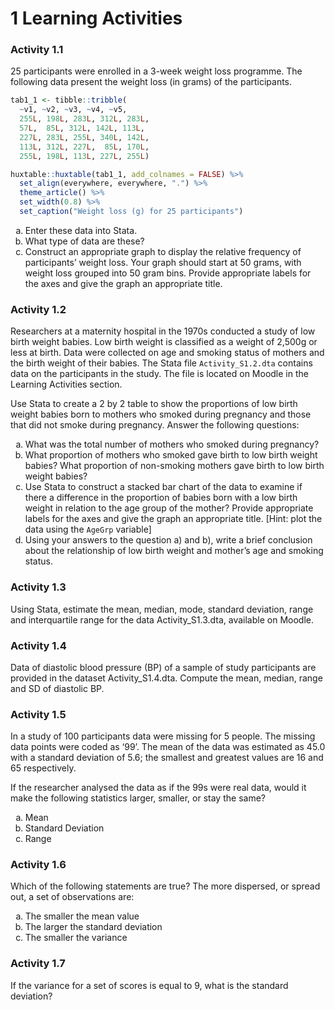 # **1** Learning Activities {-}

### Activity 1.1 {-}

25 participants were enrolled in a 3-week weight loss programme. The following data present the weight loss (in grams) of the participants.

```r
tab1_1 <- tibble::tribble(
  ~v1, ~v2, ~v3, ~v4, ~v5,
  255L, 198L, 283L, 312L, 283L,
  57L,  85L, 312L, 142L, 113L,
  227L, 283L, 255L, 340L, 142L,
  113L, 312L, 227L,  85L, 170L,
  255L, 198L, 113L, 227L, 255L)

huxtable::huxtable(tab1_1, add_colnames = FALSE) %>%
  set_align(everywhere, everywhere, ".") %>% 
  theme_article() %>% 
  set_width(0.8) %>% 
  set_caption("Weight loss (g) for 25 participants")
```

a) Enter these data into Stata.
b) What type of data are these?
c) Construct an appropriate graph to display the relative frequency of participants' weight loss. Your graph should start at 50 grams, with weight loss grouped into 50 gram bins. Provide appropriate labels for the axes and give the graph an appropriate title.

### Activity 1.2 {-}
Researchers at a maternity hospital in the 1970s conducted a study of low birth weight babies. Low birth weight is classified as a weight of 2,500g or less at birth. Data were collected on age and smoking status of mothers and the birth weight of their babies. The Stata file `Activity_S1.2.dta` contains data on the participants in the study. The file is located on Moodle in the Learning Activities section.

Use Stata to create a 2 by 2 table to show the proportions of low birth weight babies born to mothers who smoked during pregnancy and those that did not smoke during pregnancy. Answer the following questions:

a) What was the total number of mothers who smoked during pregnancy?
b) What proportion of mothers who smoked gave birth to low birth weight babies? What proportion of non-smoking mothers gave birth to low birth weight babies?
c) Use Stata to construct a stacked bar chart of the data to examine if there a difference in the proportion of babies born with a low birth weight in relation to the age group of the mother? Provide appropriate labels for the axes and give the graph an appropriate title. [Hint: plot the data using the `AgeGrp` variable]
d) Using your answers to the question a) and b), write a brief conclusion about the relationship of low birth weight and mother’s age and smoking status.

### Activity 1.3 {-}
Using Stata, estimate the mean, median, mode, standard deviation, range and interquartile range for the data Activity_S1.3.dta, available on Moodle.

### Activity 1.4 {-}
Data of diastolic blood pressure (BP) of a sample of study participants are provided in the dataset Activity_S1.4.dta. Compute the mean, median, range and SD of diastolic BP.

### Activity 1.5 {-}
In a study of 100 participants data were missing for 5 people. The missing data points were coded as ‘99’. The mean of the data was estimated as 45.0 with a standard deviation of 5.6; the smallest and greatest values are 16 and 65 respectively.

If the researcher analysed the data as if the 99s were real data, would it make the following statistics larger, smaller, or stay the same?

a) Mean 
b) Standard Deviation 
c) Range 

### Activity 1.6 {-}

Which of the following statements are true? The more dispersed, or spread out, a set of observations are:

a) The smaller the mean value
b) The larger the standard deviation
c) The smaller the variance

### Activity 1.7 {-}

If the variance for a set of scores is equal to 9, what is the standard deviation?
